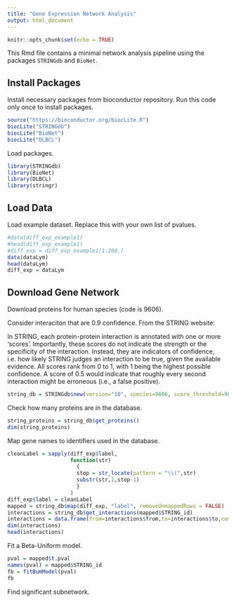 ```yaml
---
title: "Gene Expression Network Analysis"
output: html_document
---
```


```r
knitr::opts_chunk$set(echo = TRUE)
```

This Rmd file contains a minimal network analysis pipeline using the packages ``STRINGdb`` and ``BioNet``.

## Install Packages

Install necessary packages from bioconductor repository. Run this code only once to install packages.

```r
source("https://bioconductor.org/biocLite.R")
biocLite("STRINGdb")
biocLite("BioNet")
biocLite("DLBCL")
```

Load packages.

```r
library(STRINGdb)
library(BioNet)
library(DLBCL)
library(stringr)
```

## Load Data

Load example dataset. Replace this with your own list of pvalues.

```r
#data(diff_exp_example1)
#head(diff_exp_example1)
#diff_exp = diff_exp_example1[1:200,]
data(dataLym)
head(dataLym)
diff_exp = dataLym
```

## Download Gene Network

Download proteins for human species (code is 9606).

Consider interaciton that are 0.9 confidence. From the STRING website: 

In STRING, each protein-protein interaction is annotated with one or more 'scores'. Importantly, these scores do not indicate the strength or the specificity of the interaction. Instead, they are indicators of confidence, i.e. how likely STRING judges an interaction to be true, given the available evidence. All scores rank from 0 to 1, with 1 being the highest possible confidence. A score of 0.5 would indicate that roughly every second interaction might be erroneous (i.e., a false positive).

```r
string_db = STRINGdb$new(version="10", species=9606, score_threshold=900, input_directory="")
```

Check how many proteins are in the database.

```r
string_proteins = string_db$get_proteins()
dim(string_proteins)
```

Map gene names to identifiers used in the database.

```r
cleanLabel = sapply(diff_exp$label,
                    function(str) 
                      {
                      stop = str_locate(pattern = "\\(",str)
                      substr(str,1,stop-1)
                      }
                    )
diff_exp$label = cleanLabel
mapped = string_db$map(diff_exp, "label", removeUnmappedRows = FALSE)
interactions = string_db$get_interactions(mapped$STRING_id)
interactions = data.frame(from=interactions$from,to=interactions$to,combined_score=interactions$combined_score)
dim(interactions)
head(interactions)
```

Fit a Beta-Uniform model.

```r
pval = mapped$t.pval
names(pval) = mapped$STRING_id
fb = fitBumModel(pval)
fb
```

Find significant subnetwork.

```r
```
